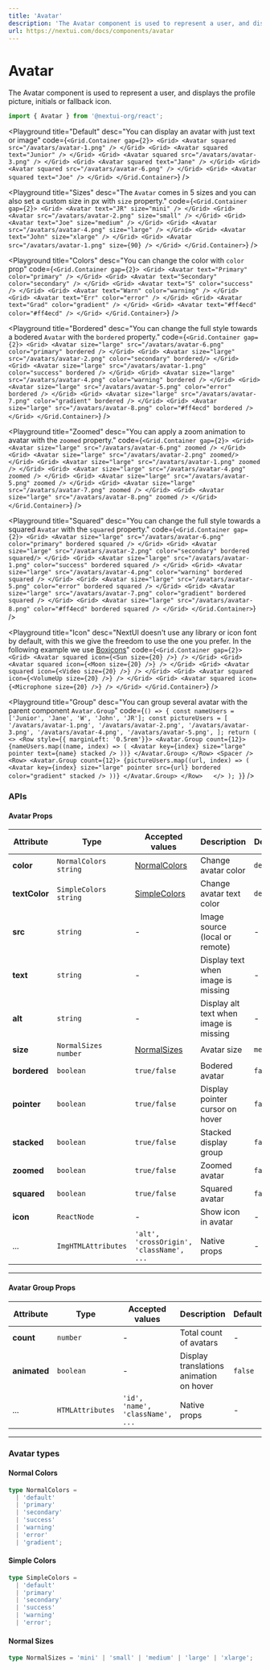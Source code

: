 ```yaml
---
title: 'Avatar'
description: 'The Avatar component is used to represent a user, and displays the profile picture, initials or fallback icon.'
url: https://nextui.com/docs/components/avatar
---
```


# Avatar

The Avatar component is used to represent a user, and displays the profile picture, initials or fallback icon.

```jsx
import { Avatar } from '@nextui-org/react';
```

<CarbonAd />

<Playground
  title="Default"
  desc="You can display an avatar with just text or image"
  code={`
 <Grid.Container gap={2}>
    <Grid>
        <Avatar squared src="/avatars/avatar-1.png" />
    </Grid>
    <Grid>
        <Avatar squared text="Junior" />
    </Grid>
    <Grid>
        <Avatar squared src="/avatars/avatar-3.png" />
    </Grid>
    <Grid>
        <Avatar squared text="Jane" />
    </Grid>
    <Grid>
        <Avatar squared src="/avatars/avatar-6.png" />
    </Grid>
    <Grid>
        <Avatar squared text="Joe" />
    </Grid>
</Grid.Container>
`}
/>

<Playground
  title="Sizes"
  desc="The `Avatar` comes in 5 sizes and you can also set a custom size in px with `size` property."
  code={`
  <Grid.Container gap={2}>
    <Grid>
        <Avatar text="JR" size="mini" />
    </Grid>
    <Grid>
        <Avatar src="/avatars/avatar-2.png" size="small" />
    </Grid>
    <Grid>
        <Avatar text="Joe" size="medium" />
    </Grid>
    <Grid>
        <Avatar src="/avatars/avatar-4.png" size="large" />
    </Grid>
    <Grid>
        <Avatar text="John" size="xlarge" />
    </Grid>
    <Grid>
        <Avatar src="/avatars/avatar-1.png" size={90} />
    </Grid>
 </Grid.Container>
`}
/>

<Playground
  title="Colors"
  desc="You can change the color with `color` prop"
  code={`
  <Grid.Container gap={2}>
    <Grid>
        <Avatar text="Primary" color="primary" />
    </Grid>
    <Grid>
        <Avatar text="Secondary" color="secondary" />
    </Grid>
    <Grid>
        <Avatar text="S" color="success" />
    </Grid>
    <Grid>
        <Avatar text="Warn" color="warning" />
    </Grid>
    <Grid>
        <Avatar text="Err" color="error" />
    </Grid>
    <Grid>
        <Avatar text="Grad" color="gradient" />
    </Grid>
    <Grid>
        <Avatar text="#ff4ecd" color="#ff4ecd" />
    </Grid>
 </Grid.Container>
`}
/>

<Playground
  title="Bordered"
  desc="You can change the full style towards a bodered `Avatar` with the `bordered` property."
  code={`
  <Grid.Container gap={2}>
    <Grid>
        <Avatar size="large" src="/avatars/avatar-6.png" color="primary" bordered />
    </Grid>
    <Grid>
        <Avatar size="large" src="/avatars/avatar-2.png" color="secondary" bordered/>
    </Grid>
    <Grid>
        <Avatar size="large" src="/avatars/avatar-1.png" color="success" bordered />
    </Grid>
    <Grid>
        <Avatar size="large" src="/avatars/avatar-4.png" color="warning" bordered />
    </Grid>
    <Grid>
        <Avatar size="large" src="/avatars/avatar-5.png" color="error" bordered />
    </Grid>
    <Grid>
        <Avatar size="large" src="/avatars/avatar-7.png" color="gradient" bordered />
    </Grid>
    <Grid>
        <Avatar size="large" src="/avatars/avatar-8.png" color="#ff4ecd" bordered />
    </Grid>
 </Grid.Container>
`}
/>

<Playground
  title="Zoomed"
  desc="You can apply a zoom animation to avatar with the `zoomed` property."
  code={`
  <Grid.Container gap={2}>
    <Grid>
        <Avatar size="large" src="/avatars/avatar-6.png" zoomed />
    </Grid>
    <Grid>
        <Avatar size="large" src="/avatars/avatar-2.png" zoomed/>
    </Grid>
    <Grid>
        <Avatar size="large" src="/avatars/avatar-1.png" zoomed />
    </Grid>
    <Grid>
        <Avatar size="large" src="/avatars/avatar-4.png" zoomed />
    </Grid>
    <Grid>
        <Avatar size="large" src="/avatars/avatar-5.png" zoomed />
    </Grid>
    <Grid>
        <Avatar size="large" src="/avatars/avatar-7.png" zoomed />
    </Grid>
    <Grid>
        <Avatar size="large" src="/avatars/avatar-8.png" zoomed />
    </Grid>
 </Grid.Container>
`}
/>

<Playground
  title="Squared"
  desc="You can change the full style towards a squared `Avatar` with the `squared` property."
  code={`
  <Grid.Container gap={2}>
    <Grid>
        <Avatar size="large" src="/avatars/avatar-6.png" color="primary" bordered squared />
    </Grid>
    <Grid>
        <Avatar size="large" src="/avatars/avatar-2.png" color="secondary" bordered squared/>
    </Grid>
    <Grid>
        <Avatar size="large" src="/avatars/avatar-1.png" color="success" bordered squared />
    </Grid>
    <Grid>
        <Avatar size="large" src="/avatars/avatar-4.png" color="warning" bordered squared />
    </Grid>
    <Grid>
        <Avatar size="large" src="/avatars/avatar-5.png" color="error" bordered squared />
    </Grid>
    <Grid>
        <Avatar size="large" src="/avatars/avatar-7.png" color="gradient" bordered squared />
    </Grid>
    <Grid>
        <Avatar size="large" src="/avatars/avatar-8.png" color="#ff4ecd" bordered squared />
    </Grid>
 </Grid.Container>
`}
/>

<Playground
  title="Icon"
  desc="NextUI doesn't use any library or icon font by default, with this we give the freedom to use the one you prefer. In the following example we use [Boxicons](https://boxicons.com/)"
  code={`
  <Grid.Container gap={2}>
    <Grid>
     <Avatar
        squared
        icon={<Sun size={20} />}
      />
    </Grid>
    <Grid>
      <Avatar
        squared
        icon={<Moon size={20} />}
      />
    </Grid>
    <Grid>
      <Avatar
        squared
        icon={<Video size={20} />}
      />
    </Grid>
    <Grid>
      <Avatar
        squared
        icon={<VolumeUp size={20} />}
      />
    </Grid>
    <Grid>
      <Avatar
        squared
        icon={<Microphone size={20} />}
      />
    </Grid>
 </Grid.Container>
`}
/>

<Playground
  title="Group"
  desc="You can group several avatar with the parent component `Avatar.Group`"
  code={`
  () => {
    const nameUsers = ['Junior', 'Jane', 'W', 'John', 'JR'];
    const pictureUsers = [
        '/avatars/avatar-1.png',
        '/avatars/avatar-2.png',
        '/avatars/avatar-3.png',
        '/avatars/avatar-4.png',
        '/avatars/avatar-5.png',
    ];
    return (
    <>
     <Row style={{ marginLeft: '0.5rem'}}>
        <Avatar.Group count={12}>
            {nameUsers.map((name, index) => (
            <Avatar key={index} size="large" pointer text={name} stacked />
            ))}
        </Avatar.Group>
      </Row>
      <Spacer />
      <Row>
        <Avatar.Group count={12}>
            {pictureUsers.map((url, index) => (
            <Avatar key={index} size="large" pointer src={url} bordered color="gradient" stacked />
            ))}
        </Avatar.Group>
      </Row>  
    </>
    );
 }
`}
/>

<Spacer y={3} />

### APIs

<Spacer y={2} />

#### Avatar Props

| Attribute     | Type                    | Accepted values                          | Description                            | Default   |
| ------------- | ----------------------- | ---------------------------------------- | -------------------------------------- | --------- |
| **color**     | `NormalColors` `string` | [NormalColors](#normal-colors)           | Change avatar color                    | `default` |
| **textColor** | `SimpleColors` `string` | [SimpleColors](#simple-colors)           | Change avatar text color               | `default` |
| **src**       | `string`                | -                                        | Image source (local or remote)         | -         |
| **text**      | `string`                | -                                        | Display text when image is missing     | -         |
| **alt**       | `string`                | -                                        | Display alt text when image is missing | -         |
| **size**      | `NormalSizes` `number`  | [NormalSizes](#normal-sizes)             | Avatar size                            | `medium`  |
| **bordered**  | `boolean`               | `true/false`                             | Bodered avatar                         | `false`   |
| **pointer**   | `boolean`               | `true/false`                             | Display pointer cursor on hover        | `false`   |
| **stacked**   | `boolean`               | `true/false`                             | Stacked display group                  | `false`   |
| **zoomed**    | `boolean`               | `true/false`                             | Zoomed avatar                          | `false`   |
| **squared**   | `boolean`               | `true/false`                             | Squared avatar                         | `false`   |
| **icon**      | `ReactNode`             | -                                        | Show icon in avatar                    | -         |
| ...           | `ImgHTMLAttributes`     | `'alt', 'crossOrigin', 'className', ...` | Native props                           | -         |

---

<Spacer y={2} />

#### Avatar Group Props

| Attribute    | Type             | Accepted values                  | Description                             | Default |
| ------------ | ---------------- | -------------------------------- | --------------------------------------- | ------- |
| **count**    | `number`         | -                                | Total count of avatars                  | -       |
| **animated** | `boolean`        | -                                | Display translations animation on hover | `false` |
| ...          | `HTMLAttributes` | `'id', 'name', 'className', ...` | Native props                            | -       |

---

<Spacer y={2} />

### Avatar types

<Spacer y={1} />

#### Normal Colors

```ts
type NormalColors =
  | 'default'
  | 'primary'
  | 'secondary'
  | 'success'
  | 'warning'
  | 'error'
  | 'gradient';
```

#### Simple Colors

```ts
type SimpleColors =
  | 'default'
  | 'primary'
  | 'secondary'
  | 'success'
  | 'warning'
  | 'error';
```

#### Normal Sizes

```ts
type NormalSizes = 'mini' | 'small' | 'medium' | 'large' | 'xlarge';
```
